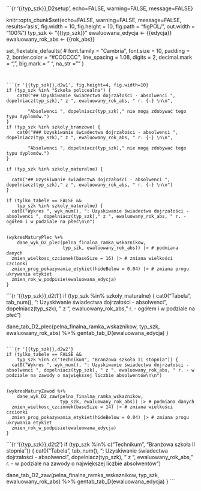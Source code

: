 

<br>
<br>
<br>



```{r '{{typ_szk}},D2setup', echo=FALSE, warning=FALSE, message=FALSE}

knitr::opts_chunk$set(echo=FALSE, warning=FALSE, message=FALSE, results='asis', 
 fig.width = 10, fig.height = 10, fig.path = "figPOL/", 
 out.width = "100%")
typ_szk <-  "{{typ_szk}}"
ewaluowana_edycja <- {{edycja}}
ewaluowany_rok_abs <- {{rok_abs}}

set_flextable_defaults(
#  font.family = "Cambria",
  font.size = 10,
  padding = 2,
  border.color = "#CCCCCC",
  line_spacing = 1.08,
  digits = 2,
  decimal.mark = ",",
  big.mark = " ",
  na_str = "<na>"
)

```


```{r '{{typ_szk}},d2w1', fig.height=4, fig.width=10}
if (typ_szk %in% "Szkoła policealna") {
    cat0("## Uzyskiwanie świadectwa dojrzałości - absolwenci ",  dopelniacz(typ_szk)," z ", ewaluowany_rok_abs, " r. {-} \n\n",
    
        "Absolwenci ", dopelniacz(typ_szk)," nie mogą zdobywać tego typu dyplomów.")
}
if (typ_szk %in% szkoly_branzowe) {
    cat0("### Uzyskiwanie świadectwa dojrzałości - absolwenci ",  dopelniacz(typ_szk)," z ", ewaluowany_rok_abs, " r. {-} \n\n",
    
        "Absolwenci ", dopelniacz(typ_szk)," nie mogą zdobywać tego typu dyplomów.")
}

if (typ_szk %in% szkoly_maturalne) {
  
  cat0("## Uzyskiwanie świadectwa dojrzałości - absolwenci ", dopelniacz(typ_szk)," z ", ewaluowany_rok_abs, " r. {-} \n\n")
}

if (tylko_tabele == FALSE &&
    typ_szk %in% szkoly_maturalne) {
  cat0("Wykres ", wyk_num(), ": Uzyskiwanie świadectwa dojrzałości - absolwenci ", dopelniacz(typ_szk)," z ", ewaluowany_rok_abs, " r. - ogółem i w podziale na płeć\n\n")


(wykresMaturyPlec %+% 
    dane_wyk_D2_plec(pelna_finalna_ramka_wskaznikow, 
                     typ_szk, ewaluowany_rok_abs)) |> # podmiana danych
  zmien_wielkosc_czcionek(baseSize = 16) |> # zmiana wielkości czcionki
  zmien_prog_pokazywania_etykiet(hideBelow = 0.04) |> # zmiana progu ukrywania etykiet
  zmien_rok_w_podpisie(ewaluowana_edycja)
}
```

```{r '{{typ_szk}},d2t1'}
if (typ_szk %in% szkoly_maturalne)  {
cat0("Tabela ", tab_num(), ": Uzyskiwanie świadectwa dojrzałości - absolwenci ", dopelniacz(typ_szk), " z ", ewaluowany_rok_abs, " r. - ogółem i w podziale na płeć\n\n")
  
dane_tab_D2_plec(pelna_finalna_ramka_wskaznikow, 
                 typ_szk, ewaluowany_rok_abs) %>% 
  gentab_tab_D(ewaluowana_edycja)
}
```

```{r '{{typ_szk}},d2w2'}
if (tylko_tabele == FALSE &&
    typ_szk %in% c("Technikum", "Branżowa szkoła II stopnia")) {
  cat0("Wykres ", wyk_num(), ": Uzyskiwanie świadectwa dojrzałości - absolwenci ", dopelniacz(typ_szk), " z ", ewaluowany_rok_abs, " r. - w podziale na zawody o największej liczbie absolwentów\n\n")


(wykresMaturyZawod %+% 
    dane_wyk_D2_zaw(pelna_finalna_ramka_wskaznikow, 
                    typ_szk, ewaluowany_rok_abs)) |> # podmiana danych
  zmien_wielkosc_czcionek(baseSize = 14) |> # zmiana wielkości czcionki
  zmien_prog_pokazywania_etykiet(hideBelow = 0.04) |> # zmiana progu ukrywania etykiet
  zmien_rok_w_podpisie(ewaluowana_edycja)
}
```

```{r '{{typ_szk}},d2t2'}
if (typ_szk %in% c("Technikum", "Branżowa szkoła II stopnia")) {
  cat0("Tabela ", tab_num(), ": Uzyskiwanie świadectwa dojrzałości - absolwenci ", dopelniacz(typ_szk), " z ", ewaluowany_rok_abs, " r. - w podziale na zawody o największej liczbie absolwentów\n\n")
  
dane_tab_D2_zaw(pelna_finalna_ramka_wskaznikow, 
                 typ_szk, ewaluowany_rok_abs) %>% 
  gentab_tab_D(ewaluowana_edycja)
}
```


